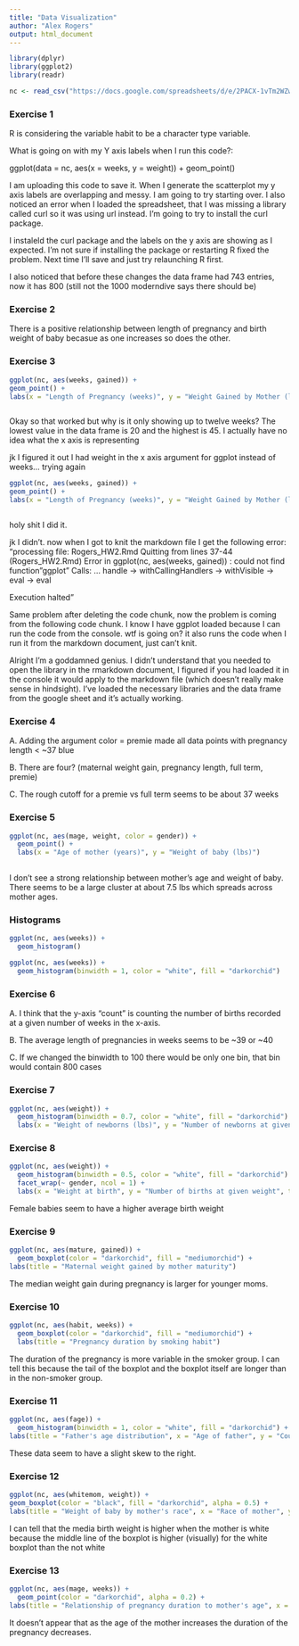 ```yaml
---
title: "Data Visualization"
author: "Alex Rogers"
output: html_document
---
```




```r
library(dplyr)
library(ggplot2)
library(readr)

nc <- read_csv("https://docs.google.com/spreadsheets/d/e/2PACX-1vTm2WZwNBoQdZhMgot7urbtu8eG7tzAq-60ZJsQ_nupykCAcW0OXebVpHksPWyR4x8xJTVQ8KAulAFS/pub?gid=202410847&single=true&output=csv")

```



### Exercise 1

R is considering the variable habit to be a character type variable.


What is going on with my Y axis labels when I run this code?:


ggplot(data = nc, aes(x = weeks, y = weight)) + 
  geom_point()
  
  
  
  
  
  I am uploading this code to save it. When I generate the scatterplot my y axis labels are overlapping and messy. I am going to try starting over. I also noticed an error when I loaded the spreadsheet, that I was missing a library called curl so it was using url instead. I'm going to try to install the curl package.


I instaleld the curl package and the labels on the y axis are showing as I expected. I'm not sure if installing the package or restarting R fixed the problem. Next time I'll save and just try relaunching R first.

I also noticed that before these changes the data frame had 743 entries, now it has 800 (still not the 1000 moderndive says there should be)


### Exercise 2

There is a positive relationship between length of pregnancy and birth weight of baby becasue as one increases so does the other.

### Exercise 3

```r

ggplot(nc, aes(weeks, gained)) +
geom_point() +
labs(x = "Length of Pregnancy (weeks)", y = "Weight Gained by Mother (lbs)", title = "Relationship between pregnancy duration and mother's weight gained")



```

Okay so that worked but why is it only showing up to twelve weeks? The lowest value in the data frame is 20 and the highest is 45. I actually have no idea what the x axis is representing

jk I figured it out I had weight in the x axis argument for ggplot instead of weeks... trying again
```r

ggplot(nc, aes(weeks, gained)) +
geom_point() +
labs(x = "Length of Pregnancy (weeks)", y = "Weight Gained by Mother (lbs)", title = "Relationship between pregnancy duration and mother's weight gained")



```
holy shit I did it.

jk I didn't. now when I got to knit the markdown file I get the following error: "processing file: Rogers_HW2.Rmd
Quitting from lines 37-44 (Rogers_HW2.Rmd) 
Error in ggplot(nc, aes(weeks, gained)) : 
  could not find function "ggplot"
Calls: <Anonymous> ... handle -> withCallingHandlers -> withVisible -> eval -> eval

Execution halted"

Same problem after deleting the code chunk, now the problem is coming from the following code chunk. I know I have ggplot loaded because I can run the code from the console. wtf is going on? it also runs the code when I run it from the markdown document, just can't knit.


Alright I'm a goddamned genius. I didn't understand that you needed to open the library in the rmarkdown document, I figured if you had loaded it in the console it would apply to the markdown file (which doesn't really make sense in hindsight). I've loaded the necessary libraries and the data frame from the google sheet and it's actually working.



### Exercise 4


A. Adding the argument color = premie made all data points with pregnancy length < ~37 blue

B. There are four? (maternal weight gain, pregnancy length, full term, premie)

C. The rough cutoff for a premie vs full term seems to be about 37 weeks

### Exercise 5

```r

ggplot(nc, aes(mage, weight, color = gender)) +
  geom_point() +
  labs(x = "Age of mother (years)", y = "Weight of baby (lbs)")
  


```

I don't see a strong relationship between mother's age and weight of baby. There seems to be a large cluster at about 7.5 lbs which spreads across mother ages.


### Histograms

```r

ggplot(nc, aes(weeks)) +
  geom_histogram()


```
```r
ggplot(nc, aes(weeks)) +
  geom_histogram(binwidth = 1, color = "white", fill = "darkorchid")
```

### Exercise 6

A. I think that the y-axis "count" is counting the number of births recorded at a given number of weeks in the x-axis.

B. The average length of pregnancies in weeks seems to be ~39 or ~40

C. If we changed the binwidth to 100 there would be only one bin, that bin would contain  800 cases

### Exercise 7

```r

ggplot(nc, aes(weight)) +
  geom_histogram(binwidth = 0.7, color = "white", fill = "darkorchid") +
  labs(x = "Weight of newborns (lbs)", y = "Number of newborns at given weight", title = "Distibution of newborn birth weights")

```

### Exercise 8

```r

ggplot(nc, aes(weight)) +
  geom_histogram(binwidth = 0.5, color = "white", fill = "darkorchid") +
  facet_wrap(~ gender, ncol = 1) +
  labs(x = "Weight at birth", y = "Number of births at given weight", title = "Birth weight of baby by gender")

```




Female babies seem to have a higher average birth weight


### Exercise 9


```r

ggplot(nc, aes(mature, gained)) +
  geom_boxplot(color = "darkorchid", fill = "mediumorchid") +
labs(title = "Maternal weight gained by mother maturity")

```


The median weight gain during pregnancy is larger for younger moms.


### Exercise 10


```r
ggplot(nc, aes(habit, weeks)) +
  geom_boxplot(color = "darkorchid", fill = "mediumorchid") +
  labs(title = "Pregnancy duration by smoking habit")

```


The duration of the pregnancy is more variable in the smoker group. I can tell this because the tail of the boxplot and the boxplot itself are longer than in the non-smoker group.


### Exercise 11


```r

ggplot(nc, aes(fage)) +
  geom_histogram(binwidth = 1, color = "white", fill = "darkorchid") +
labs(title = "Father's age distribution", x = "Age of father", y = "Count (number of fathers)")


```

These data seem to have a slight skew to the right.


### Exercise 12

```r

ggplot(nc, aes(whitemom, weight)) +
geom_boxplot(color = "black", fill = "darkorchid", alpha = 0.5) +
labs(title = "Weight of baby by mother's race", x = "Race of mother", y = "Weight of baby")


```


I can tell that the media birth weight is higher when the mother is white because the middle line of the boxplot is higher (visually) for the white boxplot than the not white


### Exercise 13


```r

ggplot(nc, aes(mage, weeks)) +
  geom_point(color = "darkorchid", alpha = 0.2) +
labs(title = "Relationship of pregnancy duration to mother's age", x = "Age of mother (years)", y = "Duration of pregnancy (weeks)")


```




It doesn't appear that as the age of the mother increases the duration of the pregnancy decreases.